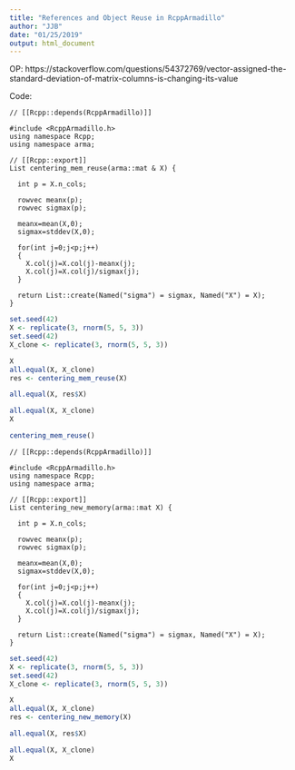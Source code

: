 ```yaml
---
title: "References and Object Reuse in RcppArmadillo"
author: "JJB"
date: "01/25/2019"
output: html_document
---
```


OP: https://stackoverflow.com/questions/54372769/vector-assigned-the-standard-deviation-of-matrix-columns-is-changing-its-value

Code:

```Rcpp
// [[Rcpp::depends(RcppArmadillo)]]

#include <RcppArmadillo.h>
using namespace Rcpp;
using namespace arma;

// [[Rcpp::export]]
List centering_mem_reuse(arma::mat & X) {
  
  int p = X.n_cols;
  
  rowvec meanx(p);
  rowvec sigmax(p);
  
  meanx=mean(X,0);
  sigmax=stddev(X,0);
  
  for(int j=0;j<p;j++)
  {
    X.col(j)=X.col(j)-meanx(j);
    X.col(j)=X.col(j)/sigmax(j);
  }
  
  return List::create(Named("sigma") = sigmax, Named("X") = X);
}
```

```r
set.seed(42)    
X <- replicate(3, rnorm(5, 5, 3))
set.seed(42)    
X_clone <- replicate(3, rnorm(5, 5, 3))

X
all.equal(X, X_clone)
res <- centering_mem_reuse(X)

all.equal(X, res$X)

all.equal(X, X_clone)
X

centering_mem_reuse()
```



```Rcpp
// [[Rcpp::depends(RcppArmadillo)]]

#include <RcppArmadillo.h>
using namespace Rcpp;
using namespace arma;

// [[Rcpp::export]]
List centering_new_memory(arma::mat X) {
  
  int p = X.n_cols;
  
  rowvec meanx(p);
  rowvec sigmax(p);
  
  meanx=mean(X,0);
  sigmax=stddev(X,0);
  
  for(int j=0;j<p;j++)
  {
    X.col(j)=X.col(j)-meanx(j);
    X.col(j)=X.col(j)/sigmax(j);
  }
  
  return List::create(Named("sigma") = sigmax, Named("X") = X);
}
```



```r
set.seed(42)    
X <- replicate(3, rnorm(5, 5, 3))
set.seed(42)    
X_clone <- replicate(3, rnorm(5, 5, 3))

X
all.equal(X, X_clone)
res <- centering_new_memory(X)

all.equal(X, res$X)

all.equal(X, X_clone)
X
```

